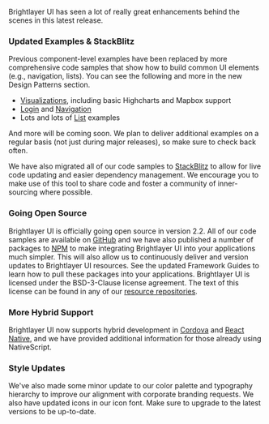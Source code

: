 Brightlayer UI has seen a lot of really great enhancements behind the scenes in this latest release.

### Updated Examples & StackBlitz

Previous component-level examples have been replaced by more comprehensive code samples that show how to build common UI elements (e.g., navigation, lists). You can see the following and more in the new Design Patterns section.

-   [Visualizations](/patterns/visualizations), including basic Highcharts and Mapbox support
-   [Login](/patterns/user-auth) and [Navigation](/patterns/navigation)
-   Lots and lots of [List](/patterns/lists) examples

And more will be coming soon. We plan to deliver additional examples on a regular basis (not just during major releases), so make sure to check back often.

We have also migrated all of our code samples to [StackBlitz](http://www.stackblitz.com/@px-blue) to allow for live code updating and easier dependency management. We encourage you to make use of this tool to share code and foster a community of inner-sourcing where possible.

### Going Open Source

Brightlayer UI is officially going open source in version 2.2. All of our code samples are available on [GitHub](http://www.github.com/brightlayer-ui) and we have also published a number of packages to [NPM](https://www.npmjs.com/~px-blue) to make integrating Brightlayer UI into your applications much simpler. This will also allow us to continuously deliver and version updates to Brightlayer UI resources. See the updated Framework Guides to learn how to pull these packages into your applications. Brightlayer UI is licensed under the BSD-3-Clause license agreement. The text of this license can be found in any of our [resource repositories](https://github.com/brightlayer-ui/themes/blob/master/LICENSE).

### More Hybrid Support

Brightlayer UI now supports hybrid development in [Cordova](/development/frameworks-mobile/cordova) and [React Native](/development/frameworks-mobile/react-native), and we have provided additional information for those already using NativeScript.

### Style Updates

We've also made some minor update to our color palette and typography hierarchy to improve our alignment with corporate branding requests. We also have updated icons in our icon font. Make sure to upgrade to the latest versions to be up-to-date.
